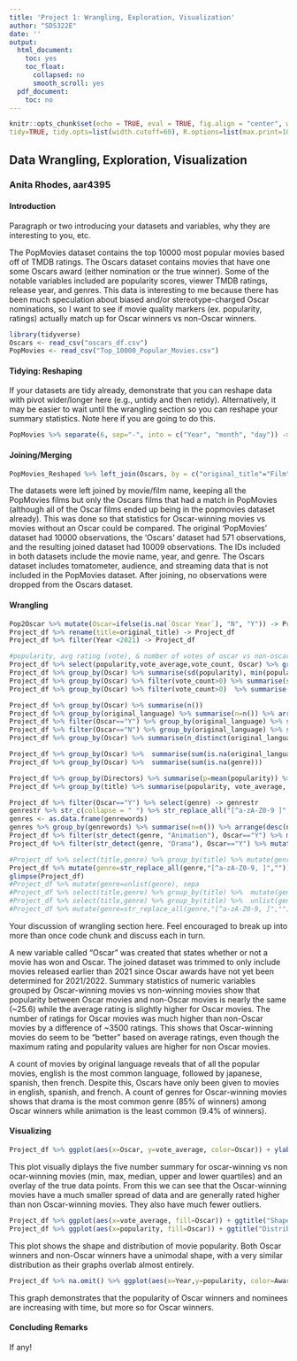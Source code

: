 ```yaml
---
title: 'Project 1: Wrangling, Exploration, Visualization'
author: "SDS322E"
date: ''
output:
  html_document:
    toc: yes
    toc_float:
      collapsed: no
      smooth_scroll: yes
  pdf_document:
    toc: no
---
```


```r
knitr::opts_chunk$set(echo = TRUE, eval = TRUE, fig.align = "center", warning = F, message = F,
tidy=TRUE, tidy.opts=list(width.cutoff=60), R.options=list(max.print=100))
```

## Data Wrangling, Exploration, Visualization

### Anita Rhodes, aar4395

#### Introduction 

Paragraph or two introducing your datasets and variables, why they are interesting to you, etc.

The PopMovies dataset contains the top 10000 most popular movies based off of TMDB ratings. The Oscars dataset contains movies that have one some Oscars award (either nomination or the true winner). Some of the notable variables included are popularity scores, viewer TMDB ratings, release year, and genres. This data is interesting to me because there has been much speculation about biased and/or stereotype-charged Oscar nominations, so I want to see if movie quality markers (ex. popularity, ratings) actually match up for Oscar winners vs non-Oscar winners.

```R
library(tidyverse)
Oscars <- read_csv("oscars_df.csv")
PopMovies <- read_csv("Top_10000_Popular_Movies.csv")
```

#### Tidying: Reshaping

If your datasets are tidy already, demonstrate that you can reshape data with pivot wider/longer here (e.g., untidy and then retidy). Alternatively, it may be easier to wait until the wrangling section so you can reshape your summary statistics. Note here if you are going to do this.

```R
PopMovies %>% separate(6, sep="-", into = c("Year", "month", "day")) -> PopMovies_Reshaped
```

    
#### Joining/Merging

```R
PopMovies_Reshaped %>% left_join(Oscars, by = c("original_title"="Film")) -> Pop2Oscar

```

The datasets were left joined by movie/film name, keeping all the PopMovies films but only the Oscars films that had a match in PopMovies (although all of the Oscar films ended up being in the popmovies dataset already). This was done so that statistics for Oscar-winning movies vs movies without an Oscar could be compared. The original 'PopMovies' dataset had 10000 observations, the 'Oscars' dataset had 571 observations, and the resulting joined dataset had 10009 observations. The IDs included in both datasets include the movie name, year, and genre. The Oscars dataset includes tomatometer, audience, and streaming data that is not included in the PopMovies dataset. After joining, no observations were dropped from the Oscars dataset. 

####  Wrangling

```R
Pop2Oscar %>% mutate(Oscar=ifelse(is.na(`Oscar Year`), "N", "Y")) -> Project_df
Project_df %>% rename(title=original_title) -> Project_df
Project_df %>% filter(Year <2021) -> Project_df

#popularity, avg rating (vote), & number of votes of oscar vs non-oscar movies
Project_df %>% select(popularity,vote_average,vote_count, Oscar) %>% group_by(Oscar) %>% summarize_if(is.numeric, mean)
Project_df %>% group_by(Oscar) %>% summarise(sd(popularity), min(popularity), max(popularity), )
Project_df %>% group_by(Oscar) %>% filter(vote_count>0) %>% summarise(sd(vote_average), min(vote_average), max(vote_average))
Project_df %>% group_by(Oscar) %>% filter(vote_count>0)  %>% summarise(sd(vote_count), min(vote_count), max(vote_count))

Project_df %>% group_by(Oscar) %>% summarise(n())
Project_df %>% group_by(original_language) %>% summarise(n=n()) %>% arrange(desc(n))
Project_df %>% filter(Oscar=="Y") %>% group_by(original_language) %>% summarise(n())
Project_df %>% filter(Oscar=="N") %>% group_by(original_language) %>% summarise(n())
Project_df %>% group_by(Oscar) %>% summarise(n_distinct(original_language))

Project_df %>% group_by(Oscar) %>%  summarise(sum(is.na(original_language)))
Project_df %>% group_by(Oscar) %>%  summarise(sum(is.na(genre)))

Project_df %>% group_by(Directors) %>% summarise(p=mean(popularity)) %>% arrange(desc(p))
Project_df %>% group_by(title) %>% summarise(popularity, vote_average, Oscar) %>% arrange(desc(popularity))

Project_df %>% filter(Oscar=="Y") %>% select(genre) -> genrestr
genrestr %>% str_c(collapse = " ") %>% str_replace_all("[^a-zA-Z0-9 ]","") %>% strsplit(" ") %>% unlist() -> genrewords
genres <- as.data.frame(genrewords)
genres %>% group_by(genrewords) %>% summarise(n=n()) %>% arrange(desc(n))
Project_df %>% filter(str_detect(genre, "Animation"), Oscar=="Y") %>% mutate(propOscars=sum(n())/318) %>% distinct(propOscars)
Project_df %>% filter(str_detect(genre, "Drama"), Oscar=="Y") %>% mutate(propOscars=sum(n())/318) %>% distinct(propOscars)

#Project_df %>% select(title,genre) %>% group_by(title) %>% mutate(genre=paste(unlist(genre), separate_rows(genre,sep=", ")))
Project_df %>% mutate(genre=str_replace_all(genre,"[^a-zA-Z0-9, ]","")) -> Project_df
glimpse(Project_df)
#Project_df %>% mutate(genre=unlist(genre), sepa
#Project_df %>% select(title,genre) %>% group_by(title) %>%  mutate(genre=str_replace_all(genre,"[^a-zA-Z0-9, ]",""))
#Project_df %>% select(title,genre) %>% group_by(title) %>%  unlist(genre)
#Project_df %>% mutate(genre=str_replace_all(genre,"[^a-zA-Z0-9, ]",""),unlist(genre)) %>% ggplot(aes(genre)) + geom_bar()

```

Your discussion of wrangling section here. Feel encouraged to break up into more than once code chunk and discuss each in turn.

A new variable called "Oscar" was created that states whether or not a movie has won and Oscar. The joined dataset was trimmed to only include movies released earlier than 2021 since Oscar awards have not yet been determined for 2021/2022. Summary statistics of numeric variables grouped by Oscar-winning movies vs non-winning movies show that popularity between Oscar movies and non-Oscar movies is nearly the same (~25.6) while the average rating is slightly higher for Oscar movies. The number of ratings for Oscar movies was much higher than non-Oscar movies by a difference of ~3500 ratings. This shows that Oscar-winning movies do seem to be "better" based on average ratings, even though the maximum rating and popularity values are higher for non Oscar movies. 

A count of movies by original language reveals that of all the popular movies, english is the most common language, followed by japanese, spanish, then french. Despite this, Oscars have only been given to movies in english, spanish, and french. A count of genres for Oscar-winning movies shows that drama is the most common genre (85% of winners) among Oscar winners while animation is the least common (9.4% of winners).


#### Visualizing

```R
Project_df %>% ggplot(aes(x=Oscar, y=vote_average, color=Oscar)) + ylab("Average Rating") + ggtitle("Distribution of Movie Ratings") + geom_boxplot(size=1) + geom_jitter(alpha=.05) + theme(legend.position = "none")
```

This plot visually diplays the five number summary for oscar-winning vs non ocar-winning movies (min, max, median, upper and lower quartiles) and an overlay of the true data points. From this we can see that the Oscar-winning movies have a much smaller spread of data and are generally rated higher than non Oscar-winning movies. They also have much fewer outliers.

```R
Project_df %>% ggplot(aes(x=vote_average, fill=Oscar)) + ggtitle("Shape of Movie Ratings") + geom_histogram(alpha=.5) + scale_y_continuous(lim=c(0,400), breaks = seq(0,400,50))
Project_df %>% ggplot(aes(x=popularity, fill=Oscar)) + ggtitle("Distribution & Shape of Movie Ratings") + geom_density(alpha=.3) + geom_rug() + scale_x_continuous(lim=c(0,150))

```

This plot shows the shape and distribution of movie popularity. Both Oscar winners and non-Oscar winners have a unimodal shape, with a very similar distribution as their graphs overlab almost entirely. 

```R
Project_df %>% na.omit() %>% ggplot(aes(x=Year,y=popularity, color=Award)) + geom_point() + scale_y_continuous(lim=c(0,150)) + scale_x_discrete(breaks = seq(0,2020,10)) 
```

This graph demonstrates that the popularity of Oscar winners and nominees are increasing with time, but more so for Oscar winners.

#### Concluding Remarks

If any!





